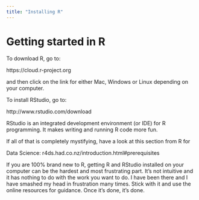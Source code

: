 ```yaml
---
title: "Installing R"
---
```


# Getting started in R

To download R, go to:
  
  https://cloud.r-project.org

and then click on the link for either Mac, Windows or Linux depending on your computer.

To install RStudio, go to:
  
  http://www.rstudio.com/download

RStudio is an integrated development environment (or IDE) for R programming.
It makes writing and running R code more fun.

If all of that is completely mystifying, have a look at this section from R for

Data Science:
  r4ds.had.co.nz/introduction.html#prerequisites

If you are 100% brand new to R, getting R and RStudio installed on your
computer can be the hardest and most frustrating part. It's not intuitive and
it has nothing to do with the work you want to do. I have been there and I
have smashed my head in frustration many times. Stick with it and use the
online resources for guidance. Once it's done, it's done. 